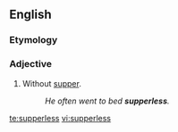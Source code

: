 ==English==
===Etymology===
{{suffix|supper|less}}

===Adjective===
{{en-adj|-}}

# Without [[supper]].
#:''He often went to bed '''supperless'''.''

[[te:supperless]]
[[vi:supperless]]